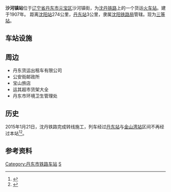 {{Infobox China railway station 
|车站名称 = 沙河镇站
|车站名称拼音 = Shahezhen
|图片 = No image available.svg
|图片介紹 = 
|车站位置 = [[辽宁省|辽宁省]][[丹东市|丹东市]][[元宝区|元宝区]]沙河镇街
|坐标 = 
|线路 = [[沈丹铁路|沈丹铁路]]
|归属 = [[沈阳铁路局|沈阳铁路局]]
|车站等级 = [[三等站_(中鐵)|三等站]]
|月台数目 = 
|網站 = 
}}

'''沙河镇站'''位于[[辽宁省|辽宁省]][[丹东市|丹东市]][[元宝区|元宝区]]沙河镇街，为[[沈丹铁路|沈丹铁路]]上的一个货运[[火车站|火车站]]。建于1907年。
距离[[沈阳站|沈阳站]]274公里，[[丹东站|丹东站]]3公里，隶属[[沈阳铁路局|沈阳铁路局]]管辖。现为[[三等站_(中鐵)|三等站]]。

==车站设施==
{{Expand section}}

==周边==
*丹东货运出租车有限公司
*公安街邮政所
*宝山旅店
*运其超市货架大全
*丹东市环境卫生管理处

==历史==
2015年1月21日，沈丹铁路完成转线施工，列车经过[[丹东站|丹东站]]与[[金山湾站|金山湾站]]区间不再经过本站<ref>{{cite news|url=http://www.ddrb.cn/news/yw/FCDF20151213253.html|title=丹东站多条铁路昨夜“搬家”|publisher=丹东新闻网|access-date=2015-01-24|archive-url=https://web.archive.org/web/20150923213116/http://www.ddrb.cn/news/yw/FCDF20151213253.html|archive-date=2015-09-23|dead-url=yes}}</ref><ref>{{cite news|url=http://ddnews.nen.com.cn/system/2015/01/21/015452182.shtml|title=沈丹线转线今日通车|publisher=东北新闻网|accessdate=2015-01-24|archive-date=2015-01-28|archive-url=https://web.archive.org/web/20150128114335/http://ddnews.nen.com.cn/system/2015/01/21/015452182.shtml|dead-url=no}}</ref>。

==参考资料==
{{reflist}}

{{start rail box|[[中国铁路|中国铁路]]}}
{{s-inop|[[蛤蟆塘站|蛤蟆塘站]]}}
{{s-line|[[沈丹铁路|沈丹铁路]]<br/><small>金沙支线</small>}}
{{Terminus}}
{{end box}} 

{{沈丹铁路}}
{{China-rail-stub}}

[[Category:丹东市铁路车站|Category:丹东市铁路车站]]
[[Category:1907年啟用的鐵路車站|S]]
